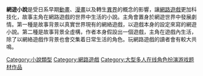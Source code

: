 {{copyedit|time=2013-10-16T14:16:55+00:00}}
{{Unreferenced|time=2014-04-16T03:26:02+00:00}}

'''網遊小說'''是受日系早期[[動畫|動畫]]、[[漫畫|漫畫]]以及轉生[[異界|異界]]的概念的影響，讓[[網路遊戲|網路遊戲]]更加科技化，故事主角在網路遊戲的世界中生活的小說。主角會置身於網遊世界中發展劇情。第一種是故事背景以真實世界現有的網絡遊戲，以遊戲本身的設定來寫的網遊小說。第二種是故事背景全虛構，作者本身假設出一個遊戲，主角在遊戲內生活，除了以網絡遊戲作背景也會交集着日常生活的角色。玩網路遊戲的讀者會有較大共鳴。

[[Category:小說類型|Category:小說類型]]
[[Category:網路遊戲|Category:網路遊戲]]
[[Category:大型多人在线角色扮演游戏题材作品|Category:大型多人在线角色扮演游戏题材作品]]